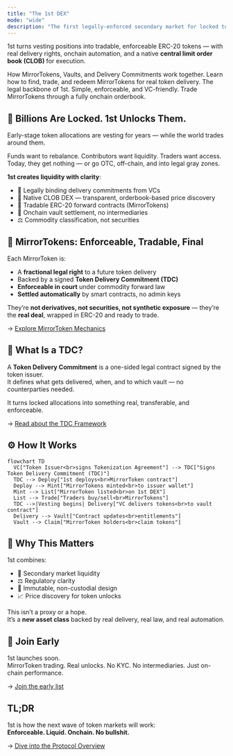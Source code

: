 ```yaml
---
title: "The 1st DEX"
mode: "wide"
description: "The first legally-enforced secondary market for locked token allocations."
---
```


1st turns vesting positions into tradable, enforceable ERC-20 tokens — with real delivery rights, onchain automation, and a native **central limit order book (CLOB)** for execution.

<Columns cols={2}>
  <Card title="Explore the Protocol" icon="network-wired" href="/development" cta="Understand the GTFO architecture">
    How MirrorTokens, Vaults, and Delivery Commitments work together.
  </Card>
  <Card title="How MirrorTokens work" icon="swap" href="/essentials/settings" cta="Explore MirrorToken mechanics">
    Learn how to find, trade, and redeem MirrorTokens for real token delivery.
  </Card>
  <Card title="Token Delivery Commitment (TDC)" icon="signature" href="/essentials/navigation" cta="Read how TDCs work">
    The legal backbone of 1st. Simple, enforceable, and VC-friendly.
  </Card>
  <Card title="CLOB Trading Platform" icon="arrow-right-arrow-left" href="/essentials/navigation" cta="Learn how the CLOB works">
    Trade MirrorTokens through a fully onchain orderbook.
  </Card>
</Columns>

## 🧨 Billions Are Locked. 1st Unlocks Them.

Early-stage token allocations are vesting for years — while the world trades around them.

Funds want to rebalance. Contributors want liquidity. Traders want access.\
Today, they get nothing — or go OTC, off-chain, and into legal gray zones.

**1st creates liquidity with clarity**:

- 📜 Legally binding delivery commitments from VCs
- 🧾 Native CLOB DEX — transparent, orderbook-based price discovery
- 🔄 Tradable ERC-20 forward contracts (MirrorTokens)
- 🔐 Onchain vault settlement, no intermediaries
- ⚖️ Commodity classification, not securities

## 🧬 MirrorTokens: Enforceable, Tradable, Final

Each MirrorToken is:

- A **fractional legal right** to a future token delivery
- Backed by a signed **Token Delivery Commitment (TDC)**
- **Enforceable in court** under commodity forward law
- **Settled automatically** by smart contracts, no admin keys

They’re **not derivatives, not securities, not synthetic exposure** — they’re the **real deal**, wrapped in ERC-20 and ready to trade.

→ [Explore MirrorToken Mechanics](./mirror-token)

## 📄 What Is a TDC?

A **Token Delivery Commitment** is a one-sided legal contract signed by the token issuer.\
It defines what gets delivered, when, and to which vault — no counterparties needed.

It turns locked allocations into something real, transferable, and enforceable.

→ [Read about the TDC Framework](./token-delivery-commitment)

## ⚙️ How It Works

```mermaid
flowchart TD
  VC["Token Issuer<br>signs Tokenization Agreement"] --> TDC["Signs Token Delivery Commitment (TDC)"]
  TDC --> Deploy["1st deploys<br>MirrorToken contract"]
  Deploy --> Mint["MirrorTokens minted<br>to issuer wallet"]
  Mint --> List["MirrorToken listed<br>on 1st DEX"]
  List --> Trade["Traders buy/sell<br>MirrorTokens"]
  TDC -->|Vesting begins| Delivery["VC delivers tokens<br>to vault contract"]
  Delivery --> Vault["Contract updates<br>entitlements"]
  Vault --> Claim["MirrorToken holders<br>claim tokens"]
```

## 🧠 Why This Matters

1st combines:

- 💸 Secondary market liquidity
- ⚖️ Regulatory clarity
- 🔂 Immutable, non-custodial design
- 📈 Price discovery for token unlocks

This isn’t a proxy or a hope.\
It’s a **new asset class** backed by real delivery, real law, and real automation.

## 🎯 Join Early

1st launches soon.\
MirrorToken trading. Real unlocks. No KYC. No intermediaries. Just on-chain performance.

→ [Join the early list](#)

## TL;DR

1st is how the next wave of token markets will work:\
**Enforceable. Liquid. Onchain. No bullshit.**

→ [Dive into the Protocol Overview](./gtfo-protocol)